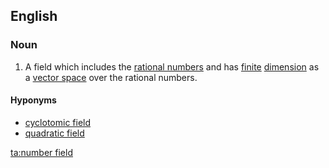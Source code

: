 ==English==
{{wikipedia}}

===Noun===
{{en-noun|sg=[[number]] [[field]]}}

# {{mathematics}} A field which includes the [[rational number]]s and has [[finite]] [[dimension]] as a [[vector space]] over the rational numbers.

====Hyponyms====
* [[cyclotomic field]]
* [[quadratic field]]

[[ta:number field]]